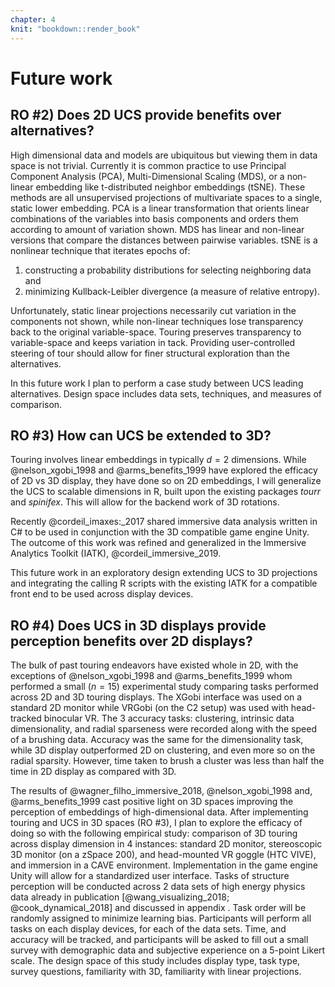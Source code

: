 ```yaml
---
chapter: 4
knit: "bookdown::render_book"
---
```


# Future work {#ch:future_work}

## RO #2) Does 2D UCS provide benefits over alternatives?

High dimensional data and models are ubiquitous but viewing them in data space is not trivial. Currently it is common practice to use Principal Component Analysis (PCA), Multi-Dimensional Scaling (MDS), or a non-linear embedding like t-distributed neighbor embeddings (tSNE). These methods are all unsupervised projections of multivariate spaces to a single, static lower embedding. PCA is a linear transformation that orients linear combinations of the variables into basis components and orders them according to amount of variation shown. MDS has linear and non-linear versions that compare the distances between pairwise variables. tSNE is a nonlinear technique that iterates epochs of: 

1. constructing a probability distributions for selecting neighboring data and 
2. minimizing Kullback-Leibler divergence (a measure of relative entropy).

Unfortunately, static linear projections necessarily cut variation in the components not shown, while non-linear techniques lose transparency back to the original variable-space. Touring preserves transparency to variable-space and keeps variation in tack. Providing user-controlled steering of tour should allow for finer structural exploration than the alternatives.

In this future work I plan to perform a case study between UCS leading alternatives. Design space includes data sets, techniques, and measures of comparison.

## RO #3) How can UCS be extended to 3D?

Touring involves linear embeddings in typically $d=2$ dimensions. While @nelson_xgobi_1998 and @arms_benefits_1999 have explored the efficacy of 2D vs 3D display, they have done so on 2D embeddings, I will generalize the UCS to scalable dimensions in R, built upon the existing packages *tourr* and *spinifex*. This will allow for the backend work of 3D rotations.

Recently @cordeil_imaxes:_2017 shared immersive data analysis written in C# to be used in conjunction with the 3D compatible game engine Unity. The outcome of this work was refined and generalized in the Immersive Analytics Toolkit (IATK), @cordeil_immersive_2019. 

This future work in an exploratory design extending UCS to 3D projections and integrating the calling R scripts with the existing IATK for a compatible front end to be used across display devices.

## RO #4) Does UCS in 3D displays provide perception benefits over 2D displays? {#UCS_3dvs2d}


The bulk of past touring endeavors have existed whole in 2D, with the exceptions of @nelson_xgobi_1998 and @arms_benefits_1999 whom performed a small ($n=15$) experimental study comparing tasks performed across 2D and 3D touring displays. The XGobi interface was used on a standard 2D monitor while VRGobi (on the C2 setup) was used with head-tracked binocular VR. The 3 accuracy tasks: clustering, intrinsic data dimensionality, and radial sparseness were recorded along with the speed of a brushing data. Accuracy was the same for the dimensionality task, while 3D display outperformed 2D on clustering, and even more so on the radial sparsity. However, time taken to brush a cluster was less than half the time in 2D display as compared with 3D. 

The results of @wagner_filho_immersive_2018, @nelson_xgobi_1998 and, @arms_benefits_1999 cast positive light on 3D spaces improving the perception of embeddings of high-dimensional data. After implementing touring and UCS in 3D spaces (RO #3), I plan to explore the efficacy of doing so with the following empirical study: comparison of 3D touring across display dimension in 4 instances: standard 2D monitor, stereoscopic 3D monitor (on a zSpace 200), and head-mounted VR goggle (HTC VIVE), and immersion in a CAVE environment. Implementation in the game engine Unity will allow for a standardized user interface. Tasks of structure perception will be conducted across 2 data sets of high energy physics data already in publication [@wang_visualizing_2018; @cook_dynamical_2018] and discussed in appendix \ref{ch:spinifex_paper}. Task order will be randomly assigned to minimize learning bias. Participants will perform all tasks on each display devices, for each of the data sets. Time, and accuracy will be tracked, and participants will be asked to fill out a small survey with demographic data and subjective experience on a 5-point Likert scale. The design space of this study includes display type, task type, survey questions, familiarity with 3D, familiarity with linear projections.
